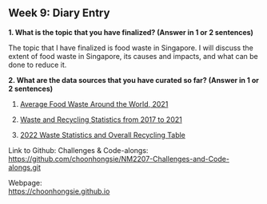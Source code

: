 ## Week 9: Diary Entry

**1. What is the topic that you have finalized? (Answer in 1 or 2 sentences)**

The topic that I have finalized is food waste in Singapore. I will discuss the extent of food waste in Singapore, its causes and impacts, and what can be done to reduce it.

**2. What are the data sources that you have curated so far? (Answer in 1 or 2 sentences)**

1.  [Average Food Waste Around the World, 2021](https://www.kaggle.com/datasets/joebeachcapital/food-waste/)

2.  [Waste and Recycling Statistics from 2017 to 2021](https://www.nea.gov.sg/docs/default-source/default-document-library/waste-and-recycling-statistics-2017-to-2021.pdf)

3.  [2022 Waste Statistics and Overall Recycling Table](https://www.nea.gov.sg/our-services/waste-management/waste-statistics-and-overall-recycling)

Link to Github: Challenges & Code-alongs:\
<https://github.com/choonhongsie/NM2207-Challenges-and-Code-alongs.git>

Webpage:\
<https://choonhongsie.github.io>
